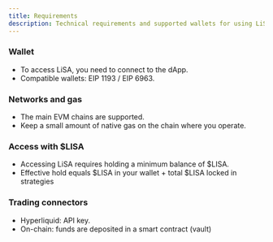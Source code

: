 ```yaml
---
title: Requirements
description: Technical requirements and supported wallets for using LiSA. Compatible networks, and wallet integrations.
---
```


### Wallet
- To access LiSA, you need to connect to the dApp.
- Compatible wallets: EIP 1193 / EIP 6963.

### Networks and gas
- The main EVM chains are supported.
- Keep a small amount of native gas on the chain where you operate.

### Access with $LISA
- Accessing LiSA requires holding a minimum balance of $LISA.
- Effective hold equals $LISA in your wallet + total $LISA locked in strategies

### Trading connectors
- Hyperliquid: API key.
- On-chain: funds are deposited in a smart contract (vault)

